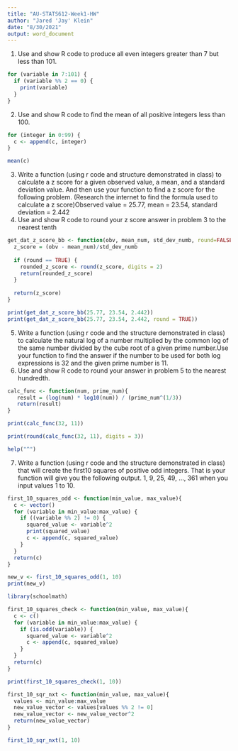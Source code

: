```yaml
---
title: "AU-STATS612-Week1-HW"
author: "Jared 'Jay' Klein"
date: "8/30/2021"
output: word_document
---
```

1)  Use and show R code to produce all even integers greater than 7 but less than 101.
```r
for (variable in 7:101) {
  if (variable %% 2 == 0) {
    print(variable)
  }
}
```
2)  Use and show R code to find the mean of all positive integers less than 100.
```r
for (integer in 0:99) {
  c <- append(c, integer)
}

mean(c)
```
3) Write a function (using r code and structure demonstrated in class) to calculate a z score for a given observed value, a mean, and a standard deviation value. And then use your function to find a z score for the following problem. (Research the internet to find the formula used to calculate a z score)Observed value = 25.77,  mean =  23.54,  standard deviation = 2.442
4)  Use and show R code to round your z score answer in problem 3 to the nearest tenth
```r
get_dat_z_score_bb <- function(obv, mean_num, std_dev_numb, round=FALSE){
  z_score = (obv - mean_num)/std_dev_numb
  
  if (round == TRUE) {
    rounded_z_score <- round(z_score, digits = 2)
    return(rounded_z_score)
  }
  
  return(z_score)
}

print(get_dat_z_score_bb(25.77, 23.54, 2.442))
print(get_dat_z_score_bb(25.77, 23.54, 2.442, round = TRUE))
```

5)  Write a function (using r code and the structure demonstrated in class) to calculate the natural log of a number multiplied by the common log of the same number divided by the cube root of a given prime number.Use your function to find the answer if the number to be used for both log expressions is 32 and the given prime number is 11.
6)  Use and show R code to round your answer in problem 5 to the nearest hundredth.
```r
calc_func <- function(num, prime_num){
   result = (log(num) * log10(num)) / (prime_num^(1/3))
   return(result)
}

print(calc_func(32, 11))

print(round(calc_func(32, 11), digits = 3))
```
```r
help("^")
```
7)  Write a function (using r code and the structure demonstrated in class) that will create the first10 squares of positive odd integers.  That is your function will give you the following output.   1, 9, 25, 49, ..., 361 when you input values 1 to 10.
```r
first_10_squares_odd <- function(min_value, max_value){
  c <- vector()
  for (variable in min_value:max_value) {
    if ((variable %% 2) != 0) {
      squared_value <- variable^2
      print(squared_value)
      c <- append(c, squared_value)
    }
  }
  return(c)
}

new_v <- first_10_squares_odd(1, 10)
print(new_v)
```
```r
library(schoolmath)

first_10_squares_check <- function(min_value, max_value){
  c <- c()
  for (variable in min_value:max_value) {
    if (is.odd(variable)) {
      squared_value <- variable^2
      c <- append(c, squared_value)
    }
  }
  return(c)
}
```
```r
print(first_10_squares_check(1, 10))
```
```r
first_10_sqr_nxt <- function(min_value, max_value){
  values <- min_value:max_value
  new_value_vector <- values[values %% 2 != 0]
  new_value_vector <- new_value_vector^2
  return(new_value_vector)
}

first_10_sqr_nxt(1, 10)
```




